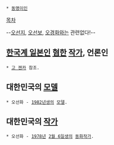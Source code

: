  * [[동명이인]]

[[목차]]

--[[오선지]], [[오선보]], [[오경화]]와는 관련없다!--
== [[한국계 일본인]] [[혐한]] [[작가]], 언론인 ==
 * [[고 젠카]] 참조.

== 대한민국의 [[모델]] ==
 * 오선화 - [[1982년]]생의 [[모델]].

== 대한민국의 [[작가]] ==
 * 오선화 - [[1978년]] [[2월 6일]]생의 [[동화]][[작가]].
